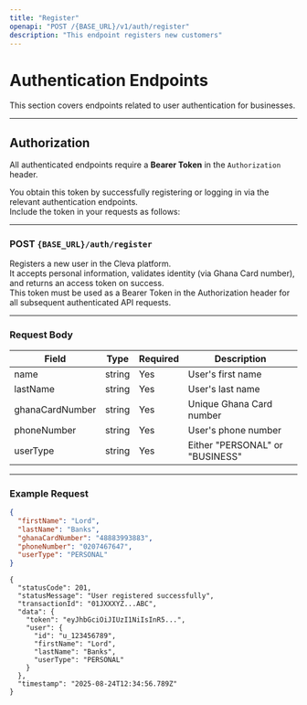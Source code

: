```yaml
---
title: "Register"
openapi: "POST /{BASE_URL}/v1/auth/register"
description: "This endpoint registers new customers"
---
```


# Authentication Endpoints

This section covers endpoints related to user authentication for businesses.

---

## Authorization

All authenticated endpoints require a **Bearer Token** in the `Authorization` header.

You obtain this token by successfully registering or logging in via the relevant authentication endpoints.  
Include the token in your requests as follows:

---

### POST `{BASE_URL}/auth/register`

Registers a new user in the Cleva platform.  
It accepts personal information, validates identity (via Ghana Card number), and returns an access token on success.  
This token must be used as a Bearer Token in the Authorization header for all subsequent authenticated API requests.

---

### Request Body

| Field           | Type   | Required | Description                     |
| --------------- | ------ | -------- | ------------------------------- |
| name            | string | Yes      | User's first name               |
| lastName        | string | Yes      | User's last name                |
| ghanaCardNumber | string | Yes      | Unique Ghana Card number        |
| phoneNumber     | string | Yes      | User's phone number             |
| userType        | string | Yes      | Either "PERSONAL" or "BUSINESS" |

---

### Example Request

```json
{
  "firstName": "Lord",
  "lastName": "Banks",
  "ghanaCardNumber": "48883993883",
  "phoneNumber": "0207467647",
  "userType": "PERSONAL"
}
```

```
{
  "statusCode": 201,
  "statusMessage": "User registered successfully",
  "transactionId": "01JXXXYZ...ABC",
  "data": {
    "token": "eyJhbGciOiJIUzI1NiIsInR5...",
    "user": {
      "id": "u_123456789",
      "firstName": "Lord",
      "lastName": "Banks",
      "userType": "PERSONAL"
    }
  },
  "timestamp": "2025-08-24T12:34:56.789Z"
}

```
